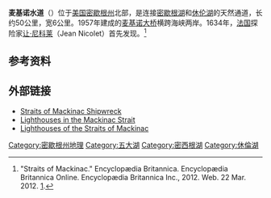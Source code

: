 {{Location map
|USA Michigan
|label      = 麦基诺水道
|label_size = 
|alt        =
|position   = bottom
|background = 
|lon_dir=W    
|lat_dir=N    
|lat_deg    = 45
|lat_min    = 48
|lat_sec    = 50
|lon_deg    = 84
|lon_min    = 45
|lon_sec    =00
|mark       =
|marksize   = 
|border     = 
|caption    = 
|float      = 
|width      = 250
}}
'''麦基诺水道'''（{{lang-en|'''Straits of Mackinac'''}}）位于[[美国|美国]][[密歇根州|密歇根州]]北部，是连接[[密歇根湖|密歇根湖]]和[[休伦湖|休伦湖]]的天然通道，长约50公里，宽6公里。1957年建成的[[麦基诺大桥|麦基诺大桥]]横跨海峡两岸。1634年，[[法国|法国]]探险家[[让·尼科莱|让·尼科莱]]（Jean Nicolet）首先发现。<ref>"Straits of Mackinac." Encyclopædia Britannica. Encyclopædia Britannica Online. Encyclopædia Britannica Inc., 2012. Web. 22 Mar. 2012. [http://www.britannica.com/EBchecked/topic/354935/Straits-of-Mackinac]. </ref>

==参考资料==
{{reflist}}
==外部链接==
* [http://scubachicago.com/mack/default.htm Straits of Mackinac Shipwreck]
* [http://www.lighthousefriends.com/macstraits.html Lighthouses in the Mackinac Strait]{{Wayback|url=http://www.lighthousefriends.com/macstraits.html |date=20030518033305 }}
* [http://mightymac.org/lights.htm Lighthouses of the Straits of Mackinac]

{{coord|45|48|50|N|84|45|00|W|type:waterbody|display=title}}

{{Greatlakes}}
{{Authority control}}
{{DEFAULTSORT:Mackinac}}
[[Category:密歇根州地理|Category:密歇根州地理]]
[[Category:五大湖|Category:五大湖]]
[[Category:密西根湖|Category:密西根湖]]
[[Category:休倫湖|Category:休倫湖]]